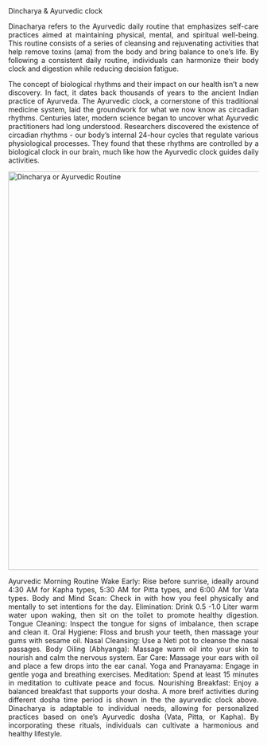 Dincharya & Ayurvedic clock
<div style="text-align: justify;">
<p>Dinacharya refers to the Ayurvedic daily routine that emphasizes self-care practices aimed at maintaining physical, mental, and spiritual well-being. This routine consists of a series of cleansing and rejuvenating activities that help remove toxins (ama) from the body and bring balance to one’s life. By following a consistent daily routine, individuals can harmonize their body clock and digestion while reducing decision fatigue.

<p>The concept of biological rhythms and their impact on our health isn’t a new discovery. In fact, it dates back thousands of years to the ancient Indian practice of Ayurveda. The Ayurvedic clock, a cornerstone of this traditional medicine system, laid the groundwork for what we now know as circadian rhythms. Centuries later, modern science began to uncover what Ayurvedic practitioners had long understood. Researchers discovered the existence of circadian rhythms - our body’s internal 24-hour cycles that regulate various physiological processes. They found that these rhythms are controlled by a biological clock in our brain, much like how the Ayurvedic clock guides daily activities.


  <img src="raki_yoga.png" alt="Dincharya or Ayurvedic Routine" width="800">


Ayurvedic Morning Routine
Wake Early: Rise before sunrise, ideally around 4:30 AM for Kapha types, 5:30 AM for Pitta types, and 6:00 AM for Vata types.
Body and Mind Scan: Check in with how you feel physically and mentally to set intentions for the day.
Elimination: Drink 0.5 -1.0 Liter warm water upon waking, then sit on the toilet to promote healthy digestion.
Tongue Cleaning: Inspect the tongue for signs of imbalance, then scrape and clean it.
Oral Hygiene: Floss and brush your teeth, then massage your gums with sesame oil.
Nasal Cleansing: Use a Neti pot to cleanse the nasal passages.
Body Oiling (Abhyanga): Massage warm oil into your skin to nourish and calm the nervous system.
Ear Care: Massage your ears with oil and place a few drops into the ear canal.
Yoga and Pranayama: Engage in gentle yoga and breathing exercises.
Meditation: Spend at least 15 minutes in meditation to cultivate peace and focus.
Nourishing Breakfast: Enjoy a balanced breakfast that supports your dosha.
A more breif activities during different dosha time period is shown in the the ayurvedic clock above. Dinacharya is adaptable to individual needs, allowing for personalized practices based on one’s Ayurvedic dosha (Vata, Pitta, or Kapha). By incorporating these rituals, individuals can cultivate a harmonious and healthy lifestyle.
</div>
